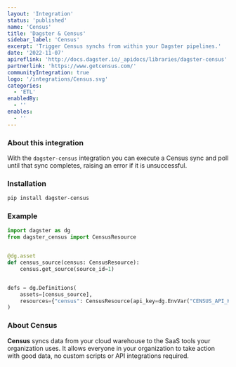 ```yaml
---
layout: 'Integration'
status: 'published'
name: 'Census'
title: 'Dagster & Census'
sidebar_label: 'Census'
excerpt: 'Trigger Census synchs from within your Dagster pipelines.'
date: '2022-11-07'
apireflink: 'http://docs.dagster.io/_apidocs/libraries/dagster-census'
partnerlink: 'https://www.getcensus.com/'
communityIntegration: true
logo: '/integrations/Census.svg'
categories:
  - 'ETL'
enabledBy:
  - ''
enables:
  - ''
---
```


### About this integration

With the `dagster-census` integration you can execute a Census sync and poll until that sync completes, raising an error if it is unsuccessful.

### Installation

```bash
pip install dagster-census
```

### Example

```python
import dagster as dg
from dagster_census import CensusResource


@dg.asset
def census_source(census: CensusResource):
    census.get_source(source_id=1)


defs = dg.Definitions(
    assets=[census_source],
    resources={"census": CensusResource(api_key=dg.EnvVar("CENSUS_API_KEY"))},
)
```

### About Census

**Census** syncs data from your cloud warehouse to the SaaS tools your organization uses. It allows everyone in your organization to take action with good data, no custom scripts or API integrations required.
